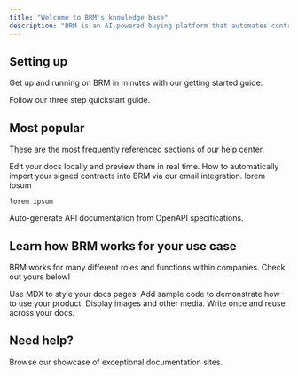 ```yaml
---
title: "Welcome to BRM's knowledge base"
description: "BRM is an AI-powered buying platform that automates contract discovery, streamlines vendor requests, and handles negotiations—giving fast-moving companies the power of a full procurement team without hiring one."
---
```


## Setting up

Get up and running on BRM in minutes with our getting started guide.

<Card title="Start here" icon="rocket" horizontal="false" href="/content/get-started/brmlite">
  Follow our three step quickstart guide.
</Card>

## Most popular

These are the most frequently referenced sections of our help center.

<Columns cols={2}>
  <Card title="Roles & permissions" icon="badge-check" href="/administration/user">
    Edit your docs locally and preview them in real time.
  </Card>
  <Card title="Setting up & using Contract Collector" icon="inbox" href="product-features/importing/contract-collector">
    How to automatically import your signed contracts into BRM via our email integration.
  </Card>
  <Card title="How to use the Slack integration" icon="slack" href="/product-features/slack">
    lorem ipsum

    lorem ipsum
  </Card>
  <Card title="Connect Netsuite" icon="piggy-bank" href="/content/integrations/accounting-erp/netsuite-token">
    Auto-generate API documentation from OpenAPI specifications.
  </Card>
</Columns>

## Learn how BRM works for your use case

BRM works for many different roles and functions within companies.  Check out yours below\!

<Columns cols={2}>
  <Card title="BRM for admins" icon="pen-fancy" href="/essentials/markdown">
    Use MDX to style your docs pages.
  </Card>
  <Card title="BRM for vendor owners" icon="code" href="/essentials/code">
    Add sample code to demonstrate how to use your product.
  </Card>
  <Card title="BRM for requestors" icon="image" href="/essentials/images">
    Display images and other media.
  </Card>
  <Card title="Reusable snippets" icon="recycle" href="/essentials/reusable-snippets">
    Write once and reuse across your docs.
  </Card>
</Columns>

## Need help?

<Card title="Get in touch with us directly" icon="stars" href="https://mintlify.com/customers">
  Browse our showcase of exceptional documentation sites.
</Card>